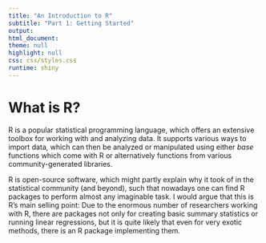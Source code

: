 ```yaml
---
title: "An Introduction to R"
subtitle: "Part 1: Getting Started"
output:
html_document:
theme: null
highlight: null
css: css/styles.css
runtime: shiny
---
```


# What is R? 

R is a popular statistical programming language, which offers an extensive toolbox for working with and analyzing data. 
It supports various ways to import data, which can then be analyzed or manipulated using either *base* functions which come with R
or alternatively functions from various community-generated libraries. 

R is open-source software, which might partly explain why it took of in the statistical community (and beyond), such that nowadays
one can find R packages to perform almost any imaginable task. I would argue that this is R's main selling point: Due to the enormous number of
researchers working with R, there are packages not only for creating basic summary statistics or running linear regressions, but it is quite 
likely that even for very exotic methods, there is an R package implementing them. 


